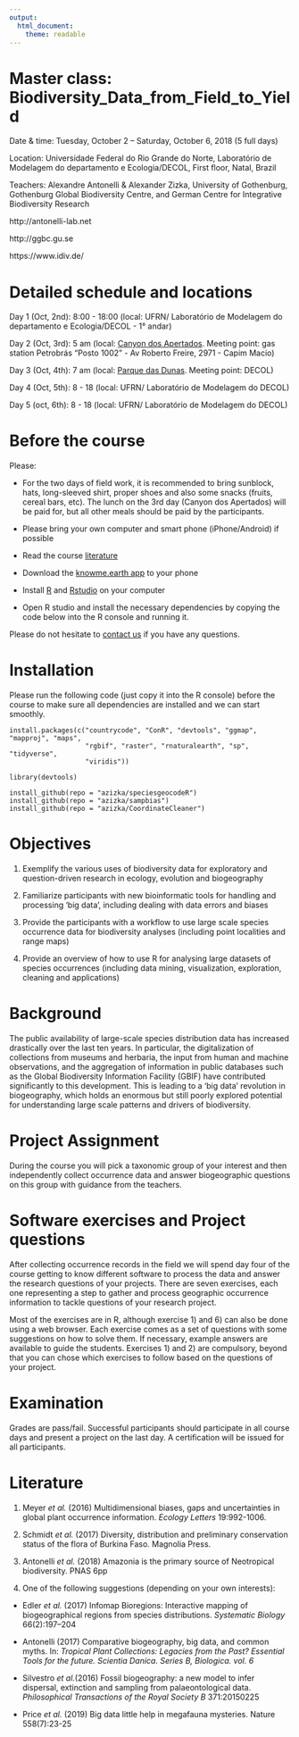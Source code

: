 ```yaml
---
output: 
  html_document:
    theme: readable
---
```


# Master class: Biodiversity_Data_from_Field_to_Yield

Date & time: Tuesday, October 2 – Saturday, October 6, 2018 (5 full days)

Location: Universidade Federal do Rio Grande do Norte, Laboratório de Modelagem do departamento e Ecologia/DECOL, First floor, Natal, Brazil

Teachers: Alexandre Antonelli & Alexander Zizka, University of Gothenburg, Gothenburg Global Biodiversity Centre, and 
German Centre for Integrative Biodiversity Research  

http://antonelli-lab.net  

http://ggbc.gu.se    

https://www.idiv.de/ 

# Detailed schedule and locations
Day 1 (Oct, 2nd): 8:00 - 18:00  (local: UFRN/ Laboratório de Modelagem do departamento e Ecologia/DECOL - 1° andar)

Day 2 (Oct, 3rd): 5 am              (local: [Canyon dos Apertados](https://pt.wikipedia.org/wiki/Canyon_dos_Apertados). Meeting point: gas station Petrobrás "Posto 1002" - Av Roberto Freire, 2971 - Capim Macio)

Day 3 (Oct, 4th): 7 am              (local: [Parque das Dunas](http://www.parquedasdunas.rn.gov.br/). Meeting point: DECOL)

Day 4 (Oct, 5th): 8 - 18             (local: UFRN/  Laboratório de Modelagem do DECOL)

Day 5 (oct, 6th):  8 - 18             (local: UFRN/  Laboratório de Modelagem do DECOL)

# Before the course
Please:

* For the two days of field work, it is recommended to bring sunblock, hats, long-sleeved shirt, proper shoes and also some snacks (fruits, cereal bars, etc).  The lunch on the 3rd day (Canyon dos Apertados) will be paid for, but all other meals should be paid by the participants.

* Please bring your own computer and smart phone (iPhone/Android) if possible

* Read the course [literature](https://github.com/azizka/Biodiversity_Data_from_Field_to_Yield#literature)

* Download the [knowme.earth app](https://knowme.earth/) to your phone

* Install [R](https://cran.r-project.org/bin/) and [Rstudio](https://www.rstudio.com/products/rstudio/download/#download) on your computer

* Open R studio and install the necessary dependencies by copying the code below into the R console and running it. 

Please do not hesitate to [contact us](mailto:zizka.alexander@gmail.com) if you have any questions.


# Installation
Please run the following code (just copy it into the R console) before the course to make sure all dependencies are installed and we can start smoothly.

```
install.packages(c("countrycode", "ConR", "devtools", "ggmap", "mapproj", "maps",
                   "rgbif", "raster", "rnaturalearth", "sp", "tidyverse",
                   "viridis"))

library(devtools)

install_github(repo = "azizka/speciesgeocodeR")
install_github(repo = "azizka/sampbias")
install_github(repo = "azizka/CoordinateCleaner")
```


# Objectives
1.	Exemplify the various uses of biodiversity data for exploratory and question-driven research in ecology, evolution and biogeography 

2.	Familiarize participants with new bioinformatic tools for handling and processing ‘big data’, including dealing with data errors and biases 

3.	Provide the participants with a workflow to use large scale species occurrence data for biodiversity analyses (including point localities and range maps)

4.	Provide an overview of how to use R for analysing large datasets of species occurrences (including data mining, visualization, exploration, cleaning and applications)


# Background
The public availability of large-scale species distribution data has increased drastically over the last ten years. In particular, the digitalization of collections from museums and herbaria, the input from human and machine observations, and the aggregation of information in public databases such as the Global Biodiversity Information Facility (GBIF) have contributed significantly to this development. This is leading to a ‘big data’ revolution in biogeography, which holds an enormous but still poorly explored potential for understanding large scale patterns and drivers of biodiversity. 


# Project Assignment
During the course you will pick a taxonomic group of your interest and then independently collect occurrence data and answer biogeographic questions on this group with guidance from the teachers.


# Software exercises and Project questions
After collecting occurrence records in the field we will spend day four of the course getting to know different software to process the data and answer the research questions of your projects. There are seven exercises, each one representing a step to gather and process geographic occurrence information to tackle questions of your research project. 

Most of the exercises are in R, although exercise 1) and 6) can also be done using a web browser. Each exercise comes as a set of questions with some suggestions on how to solve them. If necessary, example answers are available to guide the students. Exercises 1) and 2) are compulsory, beyond that you can chose which exercises to follow based on the questions of your project.


# Examination
Grades are pass/fail. Successful participants should participate in all course days and present a project on the last day. A certification will be issued for all participants.


# Literature
1. Meyer *et al.* (2016) Multidimensional biases, gaps and uncertainties in global plant occurrence information. *Ecology Letters* 19:992-1006.

2. Schmidt *et al.* (2017) Diversity, distribution and preliminary conservation status of the flora of Burkina Faso. Magnolia Press.

3. Antonelli *et al.* (2018) Amazonia is the primary source of Neotropical biodiversity. PNAS 6pp

4. One of the following suggestions (depending on your own interests):

* Edler *et al.* (2017) Infomap Bioregions: Interactive mapping of biogeographical regions from species distributions. *Systematic Biology* 66(2):197–204

* Antonelli (2017) Comparative biogeography, big data, and common myths. In: *Tropical Plant Collections: Legacies from the Past? Essential Tools for the future. Scientia Danica. Series B, Biologica. vol. 6*

* Silvestro *et al.*(2016) Fossil biogeography: a new model to infer dispersal, extinction and sampling from palaeontological data. *Philosophical Transactions of the Royal Society B* 371:20150225

* Price *et al.* (2019) Big data little help in megafauna mysteries. Nature 558(7):23-25
